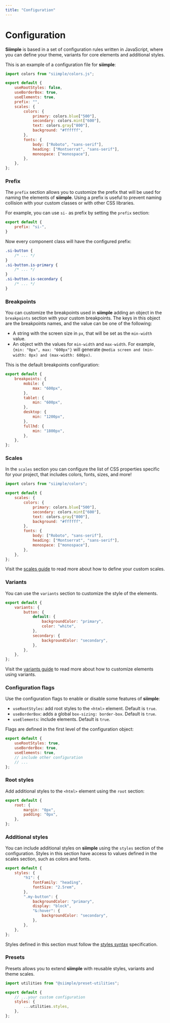 ```yaml
---
title: "Configuration"
---
```


# Configuration

**Siimple** is based in a set of configuration rules written in JavaScript, where you can define your theme, variants for core elements and additional styles.

This is an example of a configuration file for **siimple**: 

```js title=siimple.config.js
import colors from "siimple/colors.js";

export default {
    useRootStyles: false,
    useBorderBox: true,
    useElements: true,
    prefix: "",
    scales: {
        colors: {
            primary: colors.blue["500"],
            secondary: colors.mint["600"],
            text: colors.gray["800"],
            background: "#ffffff",
        },
        fonts: {
            body: ["Roboto", "sans-serif"],
            heading: ["Montserrat", "sans-serif"],
            monospace: ["monospace"],
        },
    },
};
```

### Prefix

The `prefix` section allows you to customize the prefix that will be used for naming the elements of **siimple**. Using a prefix is useful to prevent naming collision with your custom classes or with other CSS libraries.

For example, you can use `si-` as prefix by setting the `prefix` section:

```js title=siimple.config.js
export default {
    prefix: "si-",
}
```

Now every component class will have the configured prefix:

```css
.si-button {
    /* ... */
}
.si-button.is-primary {
    /* ... */
}
.si-button.is-secondary {
    /* ... */
}
```

### Breakpoints

You can customize the breakpoints used in **siimple** adding an object in the `breakpoints` section with your custom breakpoints. The keys in this object are the breakpoints names, and the value can be one of the following:

- A string with the screen size in `px`, that will be set as the `min-width` value.
- An object with the values for `min-width` and `max-width`. For example, `{min: "0px", max: "600px"}` will generate `@media screen and (min-width: 0px) and (max-width: 600px)`.

This is the default breakpoints configuration: 

```js title=siimple.config.js
export default {
    breakpoints: {
        mobile: {
            max: "600px",
        },
        tablet: {
            min: "600px",
        },
        desktop: {
            min: "1200px",
        },
        fullhd: {
            min: "1800px",
        },
    },
};
```

### Scales

In the `scales` section you can configure the list of CSS properties specific for your project, that includes colors, fonts, sizes, and more!

```js title=siimple.config.js
import colors from "siimple/colors";

export default {
    scales: {
        colors: {
            primary: colors.blue["500"],
            secondary: colors.mint["600"],
            text: colors.gray["800"],
            background: "#ffffff",
        },
        fonts: {
            body: ["Roboto", "sans-serif"],
            heading: ["Montserrat", "sans-serif"],
            monospace: ["monospace"],
        },
    },
};
```

Visit the [scales guide](/scales) to read more about how to define your custom scales.

### Variants

You can use the `variants` section to customize the style of the elements. 

```js title=siimple.config.js
export default {
    variants: {
        button: {
            default: {
                backgroundColor: "primary",
                color: "white",
            },
            secondary: {
                backgroundColor: "secondary",
            },
        },
    },
};
```

Visit the [variants guide](/variants) to read more about how to customize elements using variants.

### Configuration flags

Use the configuration flags to enable or disable some features of **siimple**:

- `useRootStyles`: add root styles to the `<html>` element. Default is `true`.
- `useBorderBox`: adds a global `box-sizing: border-box`. Default is `true`.
- `useElements`: include elements. Default is `true`.

Flags are defined in the first level of the configuration object:

```js title=siimple.config.js
export default {
    useRootStyles: true,
    useBorderBox: true,
    useElements: true,
    // include other configuration
    // ...
};
```

### Root styles

Add additional styles to the `<html>` element using the `root` section: 

```js title=siimple.config.js
export default {
    root: {
        margin: "0px",
        padding: "0px",
    },
};
```

### Additional styles

You can include additional styles on **siimple** using the `styles` section of the configuration. Styles in this section have access to values defined in the scales section, such as colors and fonts.

```js title=siimple.config.js
export default {
    styles: {
        "h1": {
            fontFamily: "heading",
            fontSize: "2.5rem",
        },
        ".my-button": {
            backgroundColor: "primary",
            display: "block",
            "&:hover": {
                backgroundColor: "secondary",
            },
        },
    },
};
```

Styles defined in this section must follow the [styles syntax](/guides/styles) specification.

### Presets

Presets allows you to extend **siimple** with reusable styles, variants and theme scales. 

```js title=siimple.config.js
import utilities from "@siimple/preset-utilities";

export default {
    // ...your custom configuration
    styles: {
        ...utilities.styles,
    },
};
```
